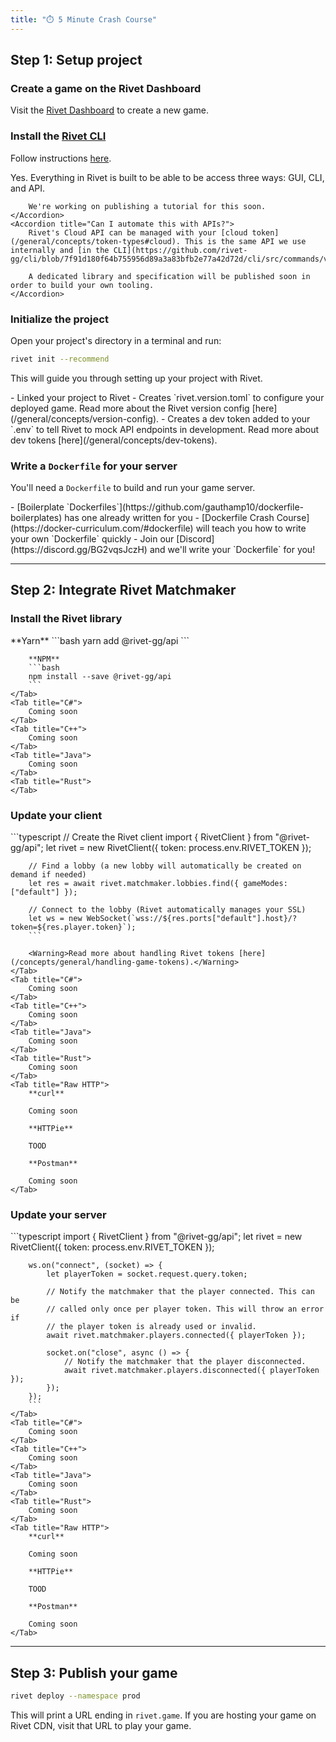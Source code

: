 ```yaml
---
title: "⏱️ 5 Minute Crash Course"
---
```


<Snippet file="beta-signup.mdx" />

## Step 1: Setup project

### Create a game on the Rivet Dashboard

Visit the [Rivet Dashboard](https://hub.rivet.gg/developer/dashboard) to create a new game.

### Install the [Rivet CLI](https://github.com/rivet-gg/cli)

Follow instructions [here](https://github.com/rivet-gg/cli#installing).

<AccordionGroup>
	<Accordion title="Can I do this with just a GUI?">
		Yes. Everything in Rivet is built to be able to be access three ways: GUI, CLI, and API.

		We're working on publishing a tutorial for this soon.
	</Accordion>
	<Accordion title="Can I automate this with APIs?">
		Rivet's Cloud API can be managed with your [cloud token](/general/concepts/token-types#cloud). This is the same API we use internally and [in the CLI](https://github.com/rivet-gg/cli/blob/7f91d180f64b755956d89a3a83bfb2e77a42d72d/cli/src/commands/version.rs#L368).

		A dedicated library and specification will be published soon in order to build your own tooling.
	</Accordion>
</AccordionGroup>

### Initialize the project

Open your project's directory in a terminal and run:

```bash
rivet init --recommend
```

This will guide you through setting up your project with Rivet.

<Accordion title="What does this do?">
    - Linked your project to Rivet
	- Creates `rivet.version.toml` to configure your deployed game. Read more about the Rivet version config [here](/general/concepts/version-config).
	- Creates a dev token added to your `.env` to tell Rivet to mock API endpoints in development. Read more about dev tokens [here](/general/concepts/dev-tokens).
</Accordion>

### Write a `Dockerfile` for your server

You'll need a `Dockerfile` to build and run your game server.

<Accordion title="Unfamiliar with Dockerfiles?">
	- [Boilerplate `Dockerfiles`](https://github.com/gauthamp10/dockerfile-boilerplates) has one already written for you
	- [Dockerfile Crash Course](https://docker-curriculum.com/#dockerfile) will teach you how to write your own `Dockerfile` quickly
	- Join our [Discord](https://discord.gg/BG2vqsJczH) and we'll write your `Dockerfile` for you!
</Accordion>

---

## Step 2: Integrate Rivet Matchmaker

### Install the Rivet library

<Tabs>
	<Tab title="TypeScript">
		**Yarn**
		```bash
		yarn add @rivet-gg/api
		```

		**NPM**
		```bash
		npm install --save @rivet-gg/api
		```
	</Tab>
	<Tab title="C#">
		Coming soon
	</Tab>
	<Tab title="C++">
		Coming soon
	</Tab>
	<Tab title="Java">
		Coming soon
	</Tab>
	<Tab title="Rust">
	</Tab>
</Tabs>

### Update your client

<Tabs>
	<Tab title="TypeScript">
		```typescript
		// Create the Rivet client
		import { RivetClient } from "@rivet-gg/api";
		let rivet = new RivetClient({ token: process.env.RIVET_TOKEN });

		// Find a lobby (a new lobby will automatically be created on demand if needed)
		let res = await rivet.matchmaker.lobbies.find({ gameModes: ["default"] });

		// Connect to the lobby (Rivet automatically manages your SSL)
		let ws = new WebSocket(`wss://${res.ports["default"].host}/?token=${res.player.token}`);
		```

		<Warning>Read more about handling Rivet tokens [here](/concepts/general/handling-game-tokens).</Warning>
	</Tab>
	<Tab title="C#">
		Coming soon
	</Tab>
	<Tab title="C++">
		Coming soon
	</Tab>
	<Tab title="Java">
		Coming soon
	</Tab>
	<Tab title="Rust">
		Coming soon
	</Tab>
	<Tab title="Raw HTTP">
		**curl**

		Coming soon

		**HTTPie**

		TOOD

		**Postman**

		Coming soon
	</Tab>
</Tabs>

### Update your server

<Tabs>
	<Tab title="TypeScript">
		```typescript
		import { RivetClient } from "@rivet-gg/api";
		let rivet = new RivetClient({ token: process.env.RIVET_TOKEN });

		ws.on("connect", (socket) => {
			let playerToken = socket.request.query.token;
			
			// Notify the matchmaker that the player connected. This can be
			// called only once per player token. This will throw an error if
			// the player token is already used or invalid.
			await rivet.matchmaker.players.connected({ playerToken });

			socket.on("close", async () => {
				// Notify the matchmaker that the player disconnected.
				await rivet.matchmaker.players.disconnected({ playerToken });
			});
		});
		```
	</Tab>
	<Tab title="C#">
		Coming soon
	</Tab>
	<Tab title="C++">
		Coming soon
	</Tab>
	<Tab title="Java">
		Coming soon
	</Tab>
	<Tab title="Rust">
		Coming soon
	</Tab>
	<Tab title="Raw HTTP">
		**curl**

		Coming soon

		**HTTPie**

		TOOD

		**Postman**

		Coming soon
	</Tab>
</Tabs>

---

## Step 3: Publish your game

```bash
rivet deploy --namespace prod
```

This will print a URL ending in `rivet.game`. If you are hosting your game on Rivet CDN, visit that URL to play your game.
